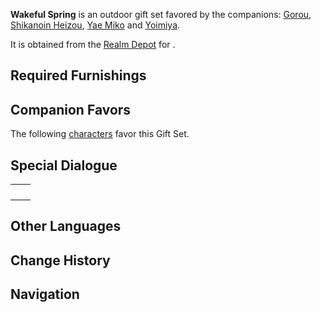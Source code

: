 {{Furnishing Infobox
|id             = 350049
|image          = Furnishing Set Wakeful Spring Display.png
|category       = Outdoor Set
|subcategory    = Gift Set
|rarity         = 4
|adeptal_energy = 780
|load           = 780
|description    = A feature-complete open-air hot spring. The minerals present her may not be the equal of Aisa Bathhouse, but hot springs of this kind win in terms of their relaxed, casual atmosphere and the relative lack of regulations. Just a half-hour soak in here and all the fatigue you've accumulated from work will dissipate into nothingness, replaced by a reawakened vigor, and if there's time, you can lean against a nearby white stone and have some tea and a chat with your friends. Of course, please keep some basic etiquette in mind before entering: enjoying the hot spring with friends is fine, but do not stay too long. If you spend too much time in there with chatty folk like the Queen of the Summer Festival, you might get dizzy.
|blueprint      = [[Realm Depot]]
}}

'''Wakeful Spring''' is an outdoor gift set favored by the companions: [[Gorou]], [[Shikanoin Heizou]], [[Yae Miko]] and [[Yoimiya]].

It is obtained from the [[Realm Depot]] for {{Item|Realm Currency|24|x=240}}.

==Required Furnishings==
{{Recipe
|type = Gift Set
|Hot Spring Whitestone: Secret Fire = 1
|Hot Spring Folding Screen: Moderation = 2
|Hot Spring Wall: Well-Grounded = 1
|Wading Stones = 1
|The Precious Pink of Spring = 1
|Hot Spring Outer Wall: No Vaulting = 6
|Flower's First Blushing Bloom = 1
|A Thousand Petals of Red Glaze = 2
|Meditation Stone = 1
|Whitestone Hot Spring: Diffusing Warmth = 1
|Hot Spring Foyer: Shelter from the Cold = 1
|sort = Hot Spring Whitestone: Secret Fire,Hot Spring Folding Screen: Moderation,Hot Spring Wall: Well-Grounded,Wading Stones,The Precious Pink of Spring,Hot Spring Outer Wall: No Vaulting,Flower's First Blushing Bloom,A Thousand Petals of Red Glaze,Meditation Stone,Whitestone Hot Spring: Diffusing Warmth,Hot Spring Foyer: Shelter from the Cold
|yield = 0
}}

==Companion Favors==
The following [[characters]] favor this Gift Set.
{{Companion/Header}}
{{Companion
|character = Yoimiya
|rewards = {{Card|Primogem|20}}{{Card|Mora|20,000}}{{Card|Agnidus Agate Fragment|1}}
}}
{{Companion
|character = Yae Miko
|rewards = {{Card|Primogem|20}}{{Card|Mora|20,000}}{{Card|Guide to Light|2}}
}}
{{Companion
|character = Gorou
|rewards = {{Card|Primogem|20}}{{Card|Mora|20,000}}{{Card|Guide to Light|2}}
}}
{{Companion
|character = Shikanoin Heizou
|rewards = {{Card|Primogem|20}}{{Card|Mora|20,000}}{{Card|Vayuda Turquoise Fragment|2}}
}}
{{Companion/Footer}}

==Special Dialogue==
{{HousingCompanion|favorite}}

{| class="wikitable"
|-
|{{Card|Yoimiya}}||{{Transclude|Yoimiya/Companion|Wakeful Spring}}
|-
|{{Card|Yae Miko}}||{{Transclude|Yae Miko/Companion|Wakeful Spring}}
|-
|{{Card|Gorou}}||{{Transclude|Gorou/Companion|Wakeful Spring}}
|-
|{{Card|Shikanoin Heizou}}||{{Transclude|Shikanoin Heizou/Companion|Wakeful Spring}}
|}

==Other Languages==
{{Other Languages
|en      = Wakeful Spring
|zhs     = 醒意汤泉
|zhs_rm  = Xǐngyì Tāng Quán
|zht     = 醒意湯泉
|zht_rm  = Xǐngyì Tāngquán
|zh_tl   = Wakeful Hot Spring
|ja      = 気晴れの湯
|ja_rm   = Kibare no Yu
|ja_tl   = Relaxing Hot Spring
|ko      = 개운한 온천
|ko_rm   = Gaeunhan Oncheon
|ko_tl   = Refreshed Hot Spring
|es      = Aguas termales revitalizantes
|es_tl   = Revitalizing Thermal Waters
|es_note = ''Aguas termales'' is an expression used to refer to hot springs.
|fr      = Source revigorante
|fr_tl   = Fortifying Spring
|ru      = Бодрящий горячий источник
|ru_tl   = 
|th      = บ่อน้ำพุตระหนักใจ
|th_rm   = 
|th_tl   = 
|vi      = Suối Nước Nóng Bừng Tỉnh
|vi_tl   = 
|de      = Thermalbad der Wachsamkeit
|de_tl   = Hot Spring of Vigilance
|id      = Kolam Pemandian Penyegar
|id_tl   = Refreshing Bathing Pool
|pt      = Fonte Termal Revitalizante
|pt_tl   = 
}}

==Change History==
{{Change History|2.2}}

==Navigation==
{{Furnishing Navbox/Sets|type=gift}}
